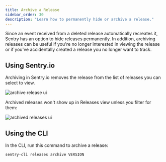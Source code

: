 ```yaml
---
title: Archive a Release
sidebar_order: 30
description: "Learn how to permanently hide or archive a release."
---
```


Since an event received from a deleted release automatically recreates it, Sentry has an option to hide releases permanently. In addition, archiving releases can be useful if you're no longer interested in viewing the release or if you've accidentally created a release you no longer want to track.

## Using Sentry.io

Archiving in Sentry.io removes the release from the list of releases you can select to view.

![archive release ui](release-archive.png)

Archived releases won't show up in Releases view unless you filter for them:

![archived releases ui](releases-filter-archived.png)

## Using the CLI

In the CLI, run this command to archive a release:

```bash
sentry-cli releases archive VERSION
```
